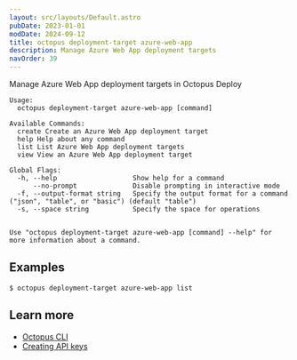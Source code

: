 ```yaml
---
layout: src/layouts/Default.astro
pubDate: 2023-01-01
modDate: 2024-09-12
title: octopus deployment-target azure-web-app
description: Manage Azure Web App deployment targets
navOrder: 39
---
```


Manage Azure Web App deployment targets in Octopus Deploy

```
Usage:
  octopus deployment-target azure-web-app [command]

Available Commands:
  create Create an Azure Web App deployment target
  help Help about any command
  list List Azure Web App deployment targets
  view View an Azure Web App deployment target

Global Flags:
  -h, --help                   Show help for a command
      --no-prompt              Disable prompting in interactive mode
  -f, --output-format string   Specify the output format for a command ("json", "table", or "basic") (default "table")
  -s, --space string           Specify the space for operations


Use "octopus deployment-target azure-web-app [command] --help" for more information about a command.
```

## Examples

<SamplesInstance />

```
$ octopus deployment-target azure-web-app list

```

## Learn more

- [Octopus CLI](/docs/octopus-rest-api/cli)
- [Creating API keys](/docs/octopus-rest-api/how-to-create-an-api-key)